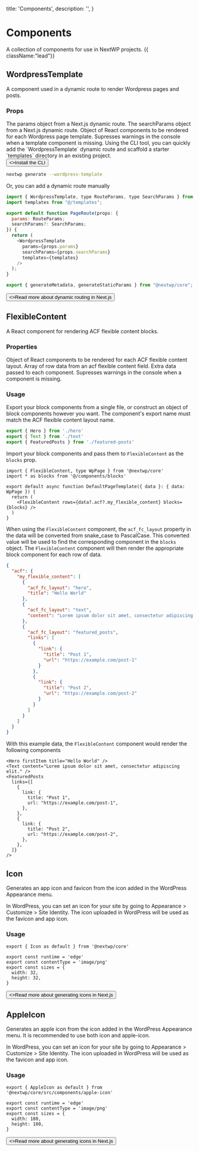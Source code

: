   title: 'Components',
  description: '',
}

# Components

A collection of components for use in NextWP projects. {{ className:"lead"}}

## WordpressTemplate

A component used in a dynamic route to render Wordpress pages and posts.

### Props

<Properties>
  <Property name="params" type="object">
    The params object from a Next.js dynamic route.
  </Property>
  <Property name="searchParams" type="object">
    The searchParams object from a Next.js dynamic route.
  </Property>
  <Property name="templates" type="object">
    Object of React components to be rendered for each Wordpress page template.
  </Property>
  <Property name="supressWarnings" type="boolean (optional)">
    Supresses warnings in the console when a template component is missing.
  </Property>
</Properties>

<Note>
  Using the CLI tool, you can quickly add the `WordpressTemplate` dynamic route
  and scaffold a starter `templates` directory in an existing project.
</Note>

<div className="not-prose">
  <Button href="/environment-variables" variant="text" arrow="right">
    <>Install the CLI</>
  </Button>
</div>

<CodeGroup>

```bash
nextwp generate --wordpress-template
```

</CodeGroup>

Or, you can add a dynamic route manually

```javascript {{title:"src/app/[[...paths]]/page.tsx"}}
import { WordpressTemplate, type RouteParams, type SearchParams } from "@nextwp/core";
import templates from "@/templates";

export default function PageRoute(props: {
  params: RouteParams;
  searchParams?: SearchParams;
}) {
  return (
    <WordpressTemplate
      params={props.params}
      searchParams={props.searchParams}
      templates={templates}
    />
  );
}

export { generateMetadata, generateStaticParams } from "@nextwp/core";
```

<div className="not-prose">
  <Button
    href="https://nextjs.org/docs/app/building-your-application/routing/dynamic-routes#optional-catch-all-segments"
    variant="text"
    arrow="right"
    target="_blank"
  >
    <>Read more about dynamic routing in Next.js</>
  </Button>
</div>

## FlexibleContent

A React component for rendering ACF flexible content blocks.

### Properties

<Properties>
  <Property name="blocks" type="object">
    Object of React components to be rendered for each ACF flexible content layout.

  </Property>
  <Property name="rows" type="array">
    Array of row data from an acf flexible content field.
  </Property>

  <Property name="data" type="object (optional)">
    Extra data passed to each component.
  </Property>
  <Property name="supressWarnings" type="boolean (optional)">
    Supresses warnings in the console when a component is missing.
  </Property>
</Properties>

### Usage

Export your block components from a single file, or construct an object of block components however you want.
The component's export name must match the ACF flexible content layout name.

```ts {{ title: 'src/components/blocks/index.ts' }}
export { Hero } from './hero'
export { Text } from './text'
export { FeaturedPosts } from './featured-posts'
```

Import your block components and pass them to `FlexibleContent` as the `blocks` prop.

```tsx {{ title: 'src/templates/page/default.tsx' }}
import { FlexibleContent, type WpPage } from '@nextwp/core'
import * as blocks from '@/components/blocks'

export default async function DefaultPageTemplate({ data }: { data: WpPage }) {
  return (
    <FlexibleContent rows={data?.acf?.my_flexible_content} blocks={blocks} />
  )
}
```

When using the `FlexibleContent` component, the `acf_fc_layout` property in the data will be converted from snake_case to PascalCase. This converted value will be used to find the corresponding component in the `blocks` object. The `FlexibleContent` component will then render the appropriate block component for each row of data.

```json {{title:"Example ACF data from WP REST API"}}
{
  "acf": {
    "my_flexible_content": [
      {
        "acf_fc_layout": "hero",
        "title": "Hello World"
      },
      {
        "acf_fc_layout": "text",
        "content": "Lorem ipsum dolor sit amet, consectetur adipiscing elit."
      },
      {
        "acf_fc_layout": "featured_posts",
        "links": [
          {
            "link": {
              "title": "Post 1",
              "url": "https://example.com/post-1"
            }
          },
          {
            "link": {
              "title": "Post 2",
              "url": "https://example.com/post-2"
            }
          }
        ]
      }
    ]
  }
}
```

With this example data, the `FlexibleContent` component would render the following components

```tsx {{title:"Example rendered components"}}
<Hero firstItem title="Hello World" />
<Text content="Lorem ipsum dolor sit amet, consectetur adipiscing elit." />
<FeaturedPosts
  links={[
    {
      link: {
        title: "Post 1",
        url: "https://example.com/post-1",
      },
    },
    {
      link: {
        title: "Post 2",
        url: "https://example.com/post-2",
      },
    },
  ]}
/>
```

## Icon

Generates an app icon and favicon from the icon added in the WordPress Appearance menu.

In WordPress, you can set an icon for your site by going to Appearance > Customize > Site Identity.
The icon uploaded in WordPress will be used as the favicon and app icon.

### Usage

```tsx {{ title: 'src/app/icon.tsx' }}
export { Icon as default } from '@nextwp/core'

export const runtime = 'edge'
export const contentType = 'image/png'
export const sizes = {
  width: 32,
  height: 32,
}
```

<div className="not-prose">
  <Button
    href="https://nextjs.org/docs/app/api-reference/file-conventions/metadata/app-icons#generate-icons-using-code-js-ts-tsx"
    variant="text"
    arrow="right"
    target="_blank"
  >
    <>Read more about generating icons in Next.js</>
  </Button>
</div>

## AppleIcon

Generates an apple icon from the icon added in the WordPress Appearance menu.
It is recommended to use both icon and apple-icon.

In WordPress, you can set an icon for your site by going to Appearance > Customize > Site Identity.
The icon uploaded in WordPress will be used as the favicon and app icon.

### Usage

```tsx {{ title: 'src/app/apple-icon.tsx' }}
export { AppleIcon as default } from '@nextwp/core/src/components/apple-icon'

export const runtime = 'edge'
export const contentType = 'image/png'
export const sizes = {
  width: 180,
  height: 180,
}
```

<div className="not-prose">
  <Button
    href="https://nextjs.org/docs/app/api-reference/file-conventions/metadata/app-icons#generate-icons-using-code-js-ts-tsx"
    variant="text"
    arrow="right"
    target="_blank"
  >
    <>Read more about generating icons in Next.js</>
  </Button>
</div>
